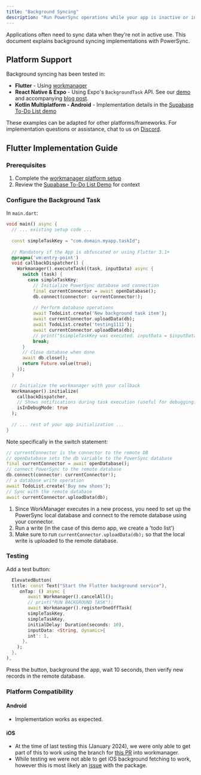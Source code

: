 ```yaml
---
title: "Background Syncing"
description: "Run PowerSync operations while your app is inactive or in the background"
---
```


Applications often need to sync data when they're not in active use. This document explains background syncing implementations with PowerSync.

## Platform Support

Background syncing has been tested in:

- **Flutter** - Using [workmanager](https://github.com/fluttercommunity/flutter_workmanager/)
- **React Native & Expo** - Using Expo's `BackgroundTask` API. See our [demo](https://github.com/powersync-community/powersync-react-native-expo-background-sync) and accompanying [blog post](https://www.powersync.com/blog/keep-background-apps-fresh-with-expo-background-tasks-and-powersync).
- **Kotlin Multiplatform - Android** - Implementation details in the [Supabase To-Do List demo](https://github.com/powersync-ja/powersync-kotlin/blob/main/demos/supabase-todolist/docs/BackgroundSync.md)

These examples can be adapted for other platforms/frameworks. For implementation questions or assistance, chat to us on [Discord](https://discord.gg/powersync).

## Flutter Implementation Guide

### Prerequisites

1. Complete the [workmanager platform setup](https://github.com/fluttercommunity/flutter_workmanager/#platform-setup)
2. Review the [Supabase To-Do List Demo](https://github.com/powersync-ja/powersync.dart/tree/main/demos/supabase-todolist) for context

### Configure the Background Task

In `main.dart`:

```dart
void main() async {
  // ... existing setup code ...
  
  const simpleTaskKey = "com.domain.myapp.taskId";
  
  // Mandatory if the App is obfuscated or using Flutter 3.1+
  @pragma('vm:entry-point')
  void callbackDispatcher() {
    Workmanager().executeTask((task, inputData) async {
      switch (task) {
        case simpleTaskKey:
          // Initialize PowerSync database and connection
          final currentConnector = await openDatabase();
          db.connect(connector: currentConnector!);
          
          // Perform database operations
          await TodoList.create('New background task item');
          await currentConnector.uploadData(db);
          await TodoList.create('testing1111');
          await currentConnector.uploadData(db);
          // print("$simpleTaskKey was executed. inputData = $inputData");
          break;
      }
      // Close database when done
      await db.close();
      return Future.value(true);
    });
  }

  // Initialize the workmanager with your callback
  Workmanager().initialize(
    callbackDispatcher,
    // Shows notifications during task execution (useful for debugging)
    isInDebugMode: true
  );
  
  // ... rest of your app initialization ...
}
```

Note specifically in the switch statement:

```dart
// currentConnector is the connector to the remote DB
// openDatabase sets the db variable to the PowerSync database
final currentConnector = await openDatabase();
// connect PowerSync to the remote database
db.connect(connector: currentConnector!);
// a database write operation
await TodoList.create('Buy new shoes');
// Sync with the remote database
await currentConnector.uploadData(db);
```

1. Since WorkManager executes in a new process, you need to set up the PowerSync local database and connect to the remote database using your connector.
2. Run a write (in the case of this demo app, we create a 'todo list')
3. Make sure to run `currentConnector.uploadData(db);` so that the local write is uploaded to the remote database.

### Testing

Add a test button:

```dart
  ElevatedButton(
  title: const Text("Start the Flutter background service"),
     onTap: () async {
        await Workmanager().cancelAll();
        // print("RUN BACKGROUND TASK");
        await Workmanager().registerOneOffTask(
        simpleTaskKey,
        simpleTaskKey,
        initialDelay: Duration(seconds: 10),
        inputData: <String, dynamic>{
        int': 1,
      },
    );
  },
),
```

Press the button, background the app, wait 10 seconds, then verify new records in the remote database.

### Platform Compatibility

#### Android
- Implementation works as expected.

#### iOS
- At the time of last testing this (January 2024), we were only able to get part of this to work using the branch for [this PR](https://github.com/fluttercommunity/flutter_workmanager/pull/511) into workmanager.
- While testing we were not able to get iOS background fetching to work, however this is most likely an 
[issue](https://github.com/fluttercommunity/flutter_workmanager/issues/515) with the package.

